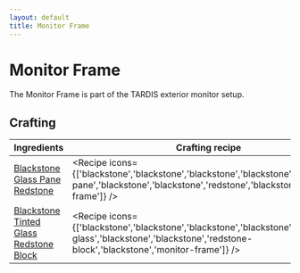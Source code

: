 ```yaml
---
layout: default
title: Monitor Frame
---
```



Monitor Frame
===================

The Monitor Frame is part of the TARDIS exterior monitor setup.

## Crafting

| Ingredients | Crafting recipe | Difficulty |
| ----------- | --------------- | ------------- |
| [Blackstone](https://minecraft.wiki/w/Blackstone)<br/>[Glass Pane](https://minecraft.wiki/w/Glass_Pane)<br/>[Redstone](https://minecraft.wiki/w/Redstone) | <Recipe icons={['blackstone','blackstone','blackstone','blackstone','glass-pane','blackstone','blackstone','redstone','blackstone','monitor-frame']} /> | easy |
| [Blackstone](https://minecraft.wiki/w/Blackstone)<br/>[Tinted Glass](https://minecraft.wiki/w/Tinted_Glass)<br/>[Redstone Block](https://minecraft.wiki/w/Redstone_Block) | <Recipe icons={['blackstone','blackstone','blackstone','blackstone','tinted-glass','blackstone','blackstone','redstone-block','blackstone','monitor-frame']} /> | hard |

